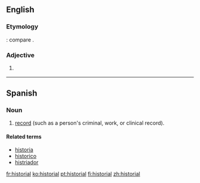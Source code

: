 ==English==

===Etymology===
{{etyl|la}} {{lena}} {{term|historialis}}: compare {{etyl|fr|-}} {{term|historial}}.

===Adjective===
{{en-adj}}

# {{obsolete form of|historical}}
#: {{rfquotek|Chaucer}}

{{Webster 1913}}

----

==Spanish==

===Noun===
{{es-noun|m|pl=historiales}}

# [[record]] (such as a person's criminal, work, or clinical record).

====Related terms====
* [[historia]]
* [[historico]]
* [[histriador]]

[[fr:historial]]
[[ko:historial]]
[[pt:historial]]
[[fi:historial]]
[[zh:historial]]